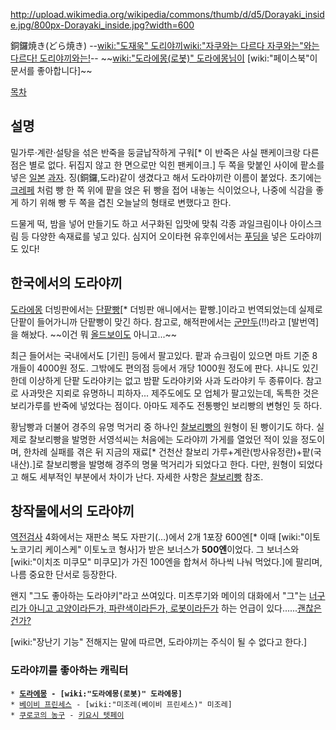 http://upload.wikimedia.org/wikipedia/commons/thumb/d/d5/Dorayaki_inside.jpg/800px-Dorayaki_inside.jpg?width=600

銅鑼焼き(どら焼き)
--[[wiki:"도재욱" 도리야끼]][[wiki:"자쿠와는 다르다 자쿠와는"와는 다르다! 도리야끼와는!]]-- 
~~[[wiki:"도라에몽(로봇)" 도라에몽]]님이 [wiki:"페이스북"이 문서를 좋아합니다]~~

[[목차]]
== 설명 ==
밀가루·계란·설탕을 섞은 반죽을 둥글납작하게 구워[* 이 반죽은 사실 팬케이크랑 다른점은 별로 없다. 뒤집지 않고 한 면으로만 익힌 팬케이크.] 두 쪽을 맞붙인 사이에 팥소를 넣은 [[일본]] [[과자]]. 징(銅鑼,도라)같이 생겼다고 해서 도라야끼란 이름이 붙었다. 초기에는 [[크레페]] 처럼 빵 한 쪽 위에 팥을 얹은 뒤 빵을 접어 내놓는 식이었으나, 나중에 식감을 좋게 하기 위해 빵 두 쪽을 겹친 오늘날의 형태로 변했다고 한다.

드물게 떡, 밤을 넣어 만들기도 하고 서구화된 입맛에 맞춰 각종 과일크림이나 아이스크림 등 다양한 속재료를 넣고 있다. 심지어 오이타현 유후인에서는 [[푸딩]]을 넣은 도라야끼도 있다!

== 한국에서의 도라야끼 ==
[[도라에몽]] 더빙판에서는 [[단팥빵]][* 더빙판 애니에서는 팥빵.]이라고 번역되었는데 실제로 단팥이 들어가니까 단팥빵이 맞긴 하다. 참고로, 해적판에서는 [[군만두]](!!)라고 [발번역]을 해놨다. ~~이건 뭐 [[올드보이]]도 아니고...~~

최근 들어서는 국내에서도 [기린] 등에서 팔고있다. 팥과 슈크림이 있으면 마트 기준 8개들이 4000원 정도. 그밖에도 편의점 등에서 개당 1000원 정도에 판다. 샤니도 있긴한데 이상하게 단팥 도라야키는 없고 밤팥 도라야키와 사과 도라야키 두 종류이다. 참고로 사과맛은 지뢰로 유명하니 피하자... 제주도에도 모 업체가 팔고있는데, 독특한 것은 보리가루를 반죽에 넣었다는 점이다. 아마도 제주도 전통빵인 보리빵의 변형인 듯 하다.

황남빵과 더불어 경주의 유명 먹거리 중 하나인 [[찰보리빵]]의 원형이 된 빵이기도 하다. 실제로 찰보리빵을 발명한 서영석씨는 처음에는 도라야끼 가게를 열었던 적이 있을 정도이며, 한차례 실패를 겪은 뒤 지금의 재료[* 건천산 찰보리 가루+계란(방사유정란)+팥(국내산).]로 찰보리빵을 발명해 경주의 명물 먹거리가 되었다고 한다. 다만, 원형이 되었다고 해도 세부적인 부분에서 차이가 난다. 자세한 사항은 [[찰보리빵]] 참조.
== 창작물에서의 도라야끼 ==
[[역전검사]] 4화에서는 재판소 복도 자판기(…)에서 2개 1포장 600엔[* 이때 [wiki:"이토노코기리 케이스케" 이토노코 형사]가 받은 보너스가 '''500엔'''이었다. 그 보너스와 [wiki:"이치조 미쿠모" 미쿠모]가 가진 100엔을 합쳐서 하나씩 나눠 먹었다.]에 팔리며, 나름 중요한 단서로 등장한다.

왠지 "그도 좋아하는 도라야키"라고 쓰여있다. 미츠루기와 메이의 대화에서 "그"는 [[도라에몽(로봇)|너구리가 아니고 고양이라든가, 파란색이라든가, 로봇이라든가]] 하는 언급이 있다......[[저작권|괜찮은 건가?]]

[wiki:"장난기 기능" 전해지는 말에 따르면, 도라야끼는 주식이 될 수 없다고 한다.]

=== 도라야끼를 좋아하는 캐릭터 ===
 * '''[[도라에몽]] - [wiki:"도라에몽(로봇)" 도라에몽]'''
 * [[베이비 프린세스]] - [wiki:"미조레(베이비 프린세스)" 미조레]
 * [[쿠로코의 농구]] - [[키요시 텟페이]]
